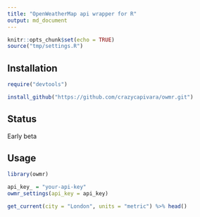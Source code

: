 ```yaml
---
title: "OpenWeatherMap api wrapper for R"
output: md_document
---
```


```r
knitr::opts_chunk$set(echo = TRUE)
source("tmp/settings.R")
```

## Installation

```r
require("devtools")

install_github("https://github.com/crazycapivara/owmr.git")
```

## Status

Early beta

## Usage

```r
library(owmr)

api_key_ = "your-api-key"
owmr_settings(api_key = api_key)

get_current(city = "London", units = "metric") %>% head()
```
